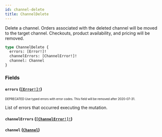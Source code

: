 ```yaml
---
id: channel-delete
title: ChannelDelete
---
```


Delete a channel. Orders associated with the deleted channel will be moved to the target channel. Checkouts, product availability, and pricing will be removed.

```graphql
type ChannelDelete {
  errors: [Error!]!
  channelErrors: [ChannelError!]!
  channel: Channel
}
```

### Fields

#### `errors` ([`[Error!]!`](/api-reference/objects/error.mdx))

<sub><sup><span className="deprecatedTag">DEPRECATED</span> Use typed errors with error codes. This field will be removed after 2020-07-31.</sup></sub>

List of errors that occurred executing the mutation.

#### `channelErrors` ([`[ChannelError!]!`](/api-reference/objects/channel-error.mdx))

#### `channel` ([`Channel`](/api-reference/objects/channel.mdx))
